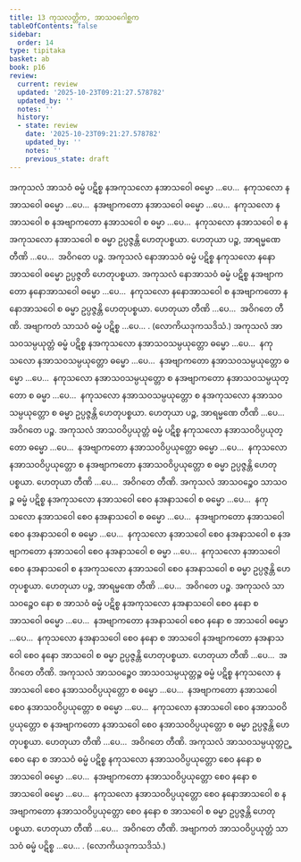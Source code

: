 ```yaml
---
title: 13 ကုသလတ္တိက, အာသဝဂေါစ္ဆက
tableOfContents: false
sidebar:
  order: 14
type: tipitaka
basket: ab
book: p16
review:
  current: review
  updated: '2025-10-23T09:21:27.578782'
  updated_by: ''
  notes: ''
  history:
  - state: review
    date: '2025-10-23T09:21:27.578782'
    updated_by: ''
    notes: ''
    previous_state: draft
---
```



<ReviewStatus review={frontmatter.review} showDetails={true} />

<HypothesisAnnotation frontmatter={frontmatter} />

<DynamicBreadcrumb />

<Division number="24" book="p16" e="ch" v="40" p="254">

<Paragraph number="63" book="p16">
အကုသလံ အာသဝံ ဓမ္မံ ပဋိစ္စ နအကုသလော နအာသဝေါ ဓမ္မော …ပေ…  နကုသလော နအာသဝေါ ဓမ္မော …ပေ…  နအဗျာကတော နအာသဝေါ ဓမ္မော …ပေ…  နကုသလော နအာသဝေါ စ နအဗျာကတော နအာသဝေါ စ ဓမ္မာ …ပေ…  နကုသလော နအာသဝေါ စ နအကုသလော နအာသဝေါ စ ဓမ္မာ ဥပ္ပဇ္ဇန္တိ ဟေတုပစ္စယာ. ဟေတုယာ ပဉ္စ, အာရမ္မဏေ တီဏိ …ပေ…  အဝိဂတေ ပဉ္စ.
</Paragraph>

<Paragraph number="64" book="p16">
အကုသလံ နောအာသဝံ ဓမ္မံ ပဋိစ္စ နကုသလော နနောအာသဝေါ ဓမ္မော ဥပ္ပဇ္ဇတိ ဟေတုပစ္စယာ. အကုသလံ နောအာသဝံ ဓမ္မံ ပဋိစ္စ နအဗျာကတော နနောအာသဝေါ ဓမ္မော …ပေ…  နကုသလော နနောအာသဝေါ စ နအဗျာကတော နနောအာသဝေါ စ ဓမ္မာ ဥပ္ပဇ္ဇန္တိ ဟေတုပစ္စယာ. ဟေတုယာ တီဏိ …ပေ…  အဝိဂတေ တီဏိ.
</Paragraph>

</Division>
<Division number="25" book="p16" e="ch" v="40" p="254">

<Paragraph number="65" book="p16">
အဗျာကတံ သာသဝံ ဓမ္မံ ပဋိစ္စ …ပေ… . (လောကိယဒုကသဒိသံ.)
</Paragraph>

</Division>
<Division number="26" book="p16" e="ch" v="40" p="254">

<Paragraph number="66" book="p16">
အကုသလံ အာသဝသမ္ပယုတ္တံ ဓမ္မံ ပဋိစ္စ နအကုသလော နအာသဝသမ္ပယုတ္တော ဓမ္မော …ပေ…  နကုသလော နအာသဝသမ္ပယုတ္တော ဓမ္မော …ပေ…  နအဗျာကတော နအာသဝသမ္ပယုတ္တော ဓမ္မော …ပေ…  နကုသလော နအာသဝသမ္ပယုတ္တော စ နအဗျာကတော နအာသဝသမ္ပယုတ္တော စ ဓမ္မာ …ပေ…  နကုသလော နအာသဝသမ္ပယုတ္တော စ နအကုသလော နအာသဝသမ္ပယုတ္တော စ ဓမ္မာ ဥပ္ပဇ္ဇန္တိ ဟေတုပစ္စယာ. ဟေတုယာ ပဉ္စ, အာရမ္မဏေ တီဏိ …ပေ…  အဝိဂတေ ပဉ္စ.
</Paragraph>

<Paragraph number="67" book="p16">
အကုသလံ အာသဝဝိပ္ပယုတ္တံ ဓမ္မံ ပဋိစ္စ နကုသလော နအာသဝဝိပ္ပယုတ္တော ဓမ္မော …ပေ…  နအဗျာကတော နအာသဝဝိပ္ပယုတ္တော ဓမ္မော …ပေ…  နကုသလော နအာသဝဝိပ္ပယုတ္တော စ နအဗျာကတော နအာသဝဝိပ္ပယုတ္တော စ ဓမ္မာ ဥပ္ပဇ္ဇန္တိ ဟေတုပစ္စယာ. ဟေတုယာ တီဏိ …ပေ…  အဝိဂတေ တီဏိ.
</Paragraph>

</Division>
<Division number="27" book="p16" e="ch" v="40" p="254">

<Paragraph number="68" book="p16">
အကုသလံ အာသဝဉ္စေဝ သာသဝဉ္စ ဓမ္မံ ပဋိစ္စ နအကုသလော နအာသဝေါ စေဝ နအနာသဝေါ စ ဓမ္မော …ပေ…  နကုသလော နအာသဝေါ စေဝ နအနာသဝေါ စ ဓမ္မော …ပေ…  နအဗျာကတော နအာသဝေါ စေဝ နအနာသဝေါ စ ဓမ္မော …ပေ…  နကုသလော နအာသဝေါ စေဝ နအနာသဝေါ စ နအဗျာကတော နအာသဝေါ စေဝ နအနာသဝေါ စ ဓမ္မာ …ပေ…  နကုသလော နအာသဝေါ စေဝ နအနာသဝေါ စ နအကုသလော နအာသဝေါ စေဝ နအနာသဝေါ စ ဓမ္မာ ဥပ္ပဇ္ဇန္တိ ဟေတုပစ္စယာ. ဟေတုယာ ပဉ္စ, အာရမ္မဏေ တီဏိ …ပေ…  အဝိဂတေ ပဉ္စ.
</Paragraph>

<Paragraph number="69" book="p16">
အကုသလံ သာသဝဉ္စေဝ နော စ အာသဝံ ဓမ္မံ ပဋိစ္စ နအကုသလော နအနာသဝေါ စေဝ နနော စ အာသဝေါ ဓမ္မော …ပေ…  နအဗျာကတော နအနာသဝေါ စေဝ နနော စ အာသဝေါ ဓမ္မော …ပေ…  နကုသလော နအနာသဝေါ စေဝ နနော စ အာသဝေါ နအဗျာကတော နအနာသဝေါ စေဝ နနော အာသဝေါ စ ဓမ္မာ ဥပ္ပဇ္ဇန္တိ ဟေတုပစ္စယာ. ဟေတုယာ တီဏိ …ပေ…  အဝိဂတေ တီဏိ.
</Paragraph>

</Division>
<Division number="28" book="p16" e="ch" v="40" p="255">

<Paragraph number="70" book="p16">
အကုသလံ အာသဝဉ္စေဝ အာသဝသမ္ပယုတ္တဉ္စ ဓမ္မံ ပဋိစ္စ နကုသလော နအာသဝေါ စေဝ နအာသဝဝိပ္ပယုတ္တော စ ဓမ္မော …ပေ…  နအဗျာကတော နအာသဝေါ စေဝ နအာသဝဝိပ္ပယုတ္တော စ ဓမ္မော …ပေ…  နကုသလော နအာသဝေါ စေဝ နအာသဝဝိပ္ပယုတ္တော စ နအဗျာကတော နအာသဝေါ စေဝ နအာသဝဝိပ္ပယုတ္တော စ ဓမ္မာ ဥပ္ပဇ္ဇန္တိ ဟေတုပစ္စယာ. ဟေတုယာ တီဏိ …ပေ…  အဝိဂတေ တီဏိ.
</Paragraph>

<Paragraph number="71" book="p16">
အကုသလံ အာသဝသမ္ပယုတ္တဉ္စေဝ နော စ အာသဝံ ဓမ္မံ ပဋိစ္စ နကုသလော နအာသဝဝိပ္ပယုတ္တော စေဝ နနော စ အာသဝေါ ဓမ္မော …ပေ…  နအဗျာကတော နအာသဝဝိပ္ပယုတ္တော စေဝ နနော စ အာသဝေါ ဓမ္မော …ပေ…  နကုသလော နအာသဝဝိပ္ပယုတ္တော စေဝ နနောအာသဝေါ စ နအဗျာကတော နအာသဝဝိပ္ပယုတ္တော စေဝ နနော စ အာသဝေါ စ ဓမ္မာ ဥပ္ပဇ္ဇန္တိ ဟေတုပစ္စယာ. ဟေတုယာ တီဏိ …ပေ…  အဝိဂတေ တီဏိ.
</Paragraph>

</Division>
<Division number="29" book="p16" e="ch" v="40" p="255">

<Paragraph number="72" book="p16">
အဗျာကတံ အာသဝဝိပ္ပယုတ္တံ သာသဝံ ဓမ္မံ ပဋိစ္စ …ပေ… . (လောကိယဒုကသဒိသံ.)
</Paragraph>
</Division>